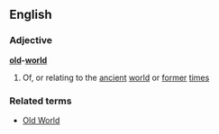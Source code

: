 ==English==
===Adjective===
'''[[old]]-[[world]]'''
#Of, or relating to the [[ancient]] [[world]] or [[former]] [[times]]
===Related terms===
*[[Old World]]
